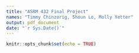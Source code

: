 ```yaml
---
title: "ASRM 432 Final Project"
names: "Timmy Chinzorig, Shoun Lo, Molly Yetter"
output: pdf_document
date: "`r Sys.Date()`"
---
```


```r
knitr::opts_chunk$set(echo = TRUE)
```

